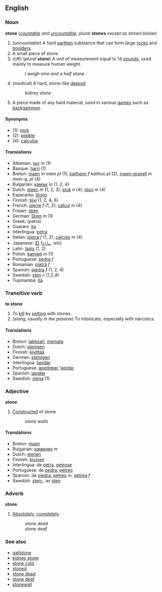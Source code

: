 ==English==
===Noun===
'''stone''' (''[[countable]] and [[uncountable]]''; ''plural'' '''stones''' ''except as shown below'')

#(''uncountable'') A hard [[earth]]en substance that can form large [[rock]]s and [[boulder]]s.
#A small piece of stone.
#(''UK'') (''plural'' '''stone''') A unit of measurement equal to 14 [[pound]]s, used mainly to measure human weight.
#:''I weigh nine and a half stone.''
#(''medical'') A hard, stone-like [[deposit]] 
#:''kidney stone''
#A piece made of any hard material, used in various [[game]]s such as [[backgammon]]

====Synonyms====
*(1): [[rock]]
*(2): [[pebble]]
*(4): [[calculus]]

==== Translations ====
*Albanian: [[gur]] ''m'' (1)
*Basque: [[harri]] (1)
*Breton: [[maen]] ''m'' mein ''pl'' (1), [[kailhenn]] ''f'' kailhoù ''pl'' (2), [[maen-gravell]] ''m'' mein-g. ''pl'' (4)
*Bulgarian: [[камък]] ''m'' (1, 2, 4)
*Dutch: [[steen]] ''m'' (1, 2, 3), [[stuk]] ''n'' (4), [[pion]] ''m'' (4)
*Esperanto: [[ŝtono]]
*Finnish: [[kivi]] (1, 2, 4, 5)
*French: [[pierre]] ''f'' (1, 2); [[calcul]] ''m'' (4)
*Frisian: [[stien]]
*German: [[Stein]] ''m'' (1)
*Greek: [[ ]] (petra)
*Guarani: [[ita]]
*Interlingua: [[petra]]
*Italian: [[pietra]] ''f'' (1, 2); [[calcolo]] ''m'' (4)
*Japanese: [[石]] ([[いし]], ishi)
*Latin: [[lapis]] (1, 2)
*Polish: [[kamień]] ''m'' (1)
*Portuguese: [[pedra]] ''f''
*Romanian: [[piatră]] ''f''
*Spanish: [[piedra]] ''f'' (1, 2, 4)
*Swedish: [[sten]] ''c'' (1,2,4)
*Tupinambá: [[itá]]

===Transitive verb===
'''to stone'''
#To [[kill]] by [[pelt]]ing with stones.
#(''slang, usually in the passive'') To intoxicate, especially with narcotics.

==== Translations ====
*Breton: [[labezañ]], [[meinata]]
*Dutch: [[stenigen]]
*Finnish: [[kivittää]]
*German: [[steinigen]]
*Interlingua: [[lapidar]]
*Portuguese: [[apedrejar]], [[lapidar]]
*Spanish: [[lapidar]]
*Swedish: [[stena]] (1)

===Adjective===
'''stone'''
#[[Construct]]ed of stone
#:''stone walls''

==== Translations ====
*Breton: [[maen]]
*Bulgarian: [[каменен]] ''m''
*Dutch: [[stenen]]
*Finnish: [[kivinen]]
*Interlingua: de [[petra]], [[petrose]]
*Portuguese: de [[pedra]], [[pétreo]]
*Spanish: de [[piedra]], [[pétreo]] ''m'', [[pétrea]] ''f''
*Swedish: [[sten-]], av [[sten]]

===Adverb===
'''stone'''
#[[Absolutely]], [[completely]].
#:''stone dead''
#:''stone deaf''

===See also===
*[[gallstone]]
*[[kidney stone]]
*[[stone cold]]
*[[stoned]]
*[[stone dead]]
*[[stone deaf]]
*[[stonewall]]